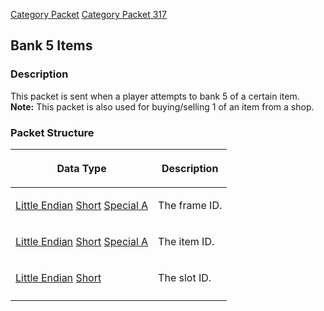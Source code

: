 [[Category Packet]]
[[Category Packet 317]]
{{packet|name=Bank 5 items|description=Sent when a player attempts to bank 5 of a certain item.|opcode=117|type=Fixed|length=6|revision=317}}
== Bank 5 Items ==

=== Description ===

This packet is sent when a player attempts to bank 5 of a certain item.<br>
'''Note:''' This packet is also used for buying/selling 1 of an item from a shop.

=== Packet Structure ===
{|border=2
! Data Type
! Description
|-
| [[Data Types#Little Endian|Little Endian]] [[Data Types#Standard data types|Short]] [[Data Types#Non Standard Data Types|Special A]]
| The frame ID.
|-
| [[Data Types#Little Endian|Little Endian]] [[Data Types#Standard data types|Short]] [[Data Types#Non Standard Data Types|Special A]]
| The item ID.
|-
| [[Data Types#Little Endian|Little Endian]] [[Data Types#Standard data types|Short]]
| The slot ID.
|-
|}